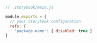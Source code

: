 ```js
// .storybook/main.js

module.exports = {
  // your Storybook configuration
  refs: {
    'package-name': { disabled: true }
}
```
